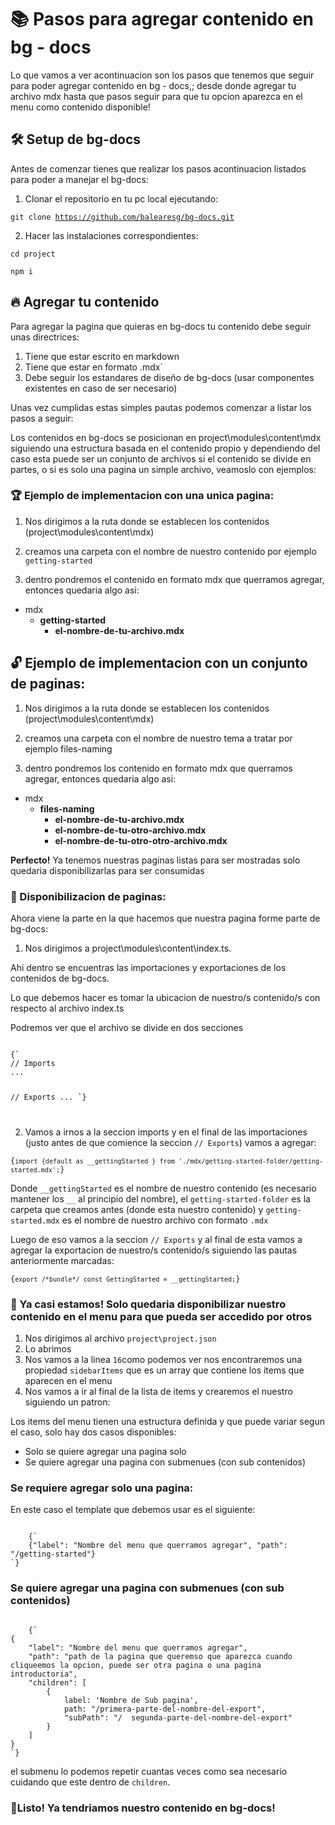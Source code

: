 
# 📚 Pasos para agregar contenido en bg - docs

Lo que vamos a ver acontinuacion son los pasos que tenemos que seguir para poder agregar contenido en bg - docs,;
desde donde agregar tu archivo mdx hasta que pasos seguir para que tu opcion aparezca en el menu como contenido
disponible!

## 🛠 Setup de bg-docs

Antes de comenzar tienes que realizar los pasos acontinuacion listados para poder a manejar el bg-docs:

1. Clonar el repositorio en tu pc local ejecutando:

<Code>git clone https://github.com/balearesg/bg-docs.git</Code>

2. Hacer las instalaciones correspondientes:

<Code>cd project</Code>

<Code>npm i</Code>

## 🔥 Agregar tu contenido

Para agregar la pagina que quieras en bg-docs tu contenido debe seguir unas directrices:

1. Tiene que estar escrito en <ELink href="https://dillinger.io/">markdown</ELink>
2. Tiene que estar en formato <InlineCode>.mdx`</InlineCode>
3. Debe seguir los estandares de diseño de bg-docs (usar componentes existentes en caso de ser necesario)

Unas vez cumplidas estas simples pautas podemos comenzar a listar los pasos a seguir:

Los contenidos en bg-docs se posicionan en <InlineCode>project\modules\content\mdx</InlineCode> siguiendo una estructura basada en el contenido propio y dependiendo del caso esta puede ser un conjunto de archivos si el contenido se divide en partes, o si es solo una pagina un simple archivo, veamoslo con ejemplos:

### 🏆 Ejemplo de implementacion con una unica pagina:

1. Nos dirigimos a la ruta donde se establecen los contenidos (<InlineCode>project\modules\content\mdx</InlineCode>)

2. creamos una carpeta con el nombre de nuestro contenido por ejemplo `getting-started`

3. dentro pondremos el contenido en formato <InlineCode>mdx</InlineCode> que querramos agregar, entonces quedaria algo asi:

-   mdx
    -   **getting-started**
        -   **el-nombre-de-tu-archivo.mdx**

## 🔓 Ejemplo de implementacion con un conjunto de paginas:

1. Nos dirigimos a la ruta donde se establecen los contenidos (<InlineCode>project\modules\content\mdx</InlineCode>)

2. creamos una carpeta con el nombre de nuestro tema a tratar por ejemplo <InlineCode>files-naming</InlineCode>

3. dentro pondremos los contenido en formato <InlineCode>mdx</InlineCode> que querramos agregar, entonces quedaria algo asi:

-   mdx
    -   **files-naming**
        -   **el-nombre-de-tu-archivo.mdx**
        -   **el-nombre-de-tu-otro-archivo.mdx**
        -   **el-nombre-de-tu-otro-otro-archivo.mdx**

**Perfecto!** Ya tenemos nuestras paginas listas para ser mostradas solo quedaria disponibilizarlas para ser consumidas

### 🎩 Disponibilizacion de paginas:

Ahora viene la parte en la que hacemos que nuestra pagina forme parte de bg-docs:

1. Nos dirigimos a <InlineCode>project\modules\content\index.ts</InlineCode>.

Ahi dentro se encuentras las importaciones y exportaciones de los contenidos de bg-docs.

Lo que debemos hacer es tomar la ubicacion de nuestro/s contenido/s con respecto al archivo <InlineCode>index.ts</InlineCode>

Podremos ver que el archivo se divide en dos secciones

<Code>
{`
// Imports
...

// Exports
...
`}

</Code>

2. Vamos a irnos a la seccion imports y en el final de las importaciones (justo antes de que comience la seccion `// Exports`) vamos a agregar:

<Code>{`import {default as __gettingStarted } from './mdx/getting-started-folder/getting-started.mdx';`}</Code>

Donde `__gettingStarted` es el nombre de nuestro contenido (es necesario mantener los `__` al principio del nombre), el `getting-started-folder` es la carpeta que creamos antes (donde esta nuestro contenido) y `getting-started.mdx` es el nombre de nuestro archivo con formato `.mdx`

Luego de eso vamos a la seccion `// Exports` y al final de esta vamos a agregar la exportacion de nuestro/s contenido/s siguiendo las pautas anteriormente marcadas:

<Code>{`export /*bundle*/ const GettingStarted = __gettingStarted;`}</Code>

### 👏 Ya casi estamos! Solo quedaria disponibilizar nuestro contenido en el menu para que pueda ser accedido por otros

1. Nos dirigimos al archivo `project\project.json`
2. Lo abrimos
3. Nos vamos a la linea `16`como podemos ver nos encontraremos una propiedad `sidebarItems` que es un array que contiene los items que aparecen en el menu
4. Nos vamos a ir al final de la lista de items y crearemos el nuestro siguiendo un patron:

Los items del menu tienen una estructura definida y que puede variar segun el caso, solo hay dos casos disponibles:

-   Solo se quiere agregar una pagina solo
-   Se quiere agregar una pagina con submenues (con sub contenidos)

### Se requiere agregar solo una pagina:

En este caso el template que debemos usar es el siguiente:

<Code>
	{`
    {"label": "Nombre del menu que querramos agregar", "path": "/getting-started"}
`}
</Code>

### Se quiere agregar una pagina con submenues (con sub contenidos)

<Code>
	{`
{
    "label": "Nombre del menu que querramos agregar",
    "path": "path de la pagina que queremso que aparezca cuando cliqueemos la opcion, puede ser otra pagina o una pagina introductoria",
    "children": [
        {
            label: 'Nombre de Sub pagina',
            path: "/primera-parte-del-nombre-del-export",
            "subPath": "/  segunda-parte-del-nombre-del-export"
        }
    ]
}
`}
</Code>

el submenu lo podemos repetir cuantas veces como sea necesario cuidando que este dentro de `children`.

### 🏅Listo! Ya tendriamos nuestro contenido en bg-docs!
